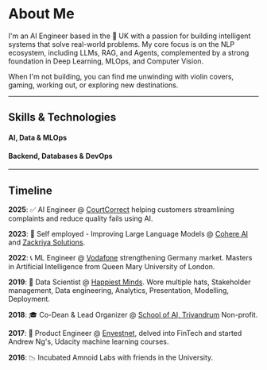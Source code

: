 
<div style={{ marginBottom: '2rem' }}>

# About Me

I'm an AI Engineer based in the 📍 UK with a passion for building intelligent systems that solve real-world problems. My core focus is on the NLP ecosystem, including LLMs, RAG, and Agents, complemented by a strong foundation in Deep Learning, MLOps, and Computer Vision.

When I'm not building, you can find me unwinding with violin covers, gaming, working out, or exploring new destinations.

</div>

---

<div style={{ textAlign: 'center', marginBottom: '2rem' }}>
  <h2>Skills & Technologies</h2>

  <h4 style={{ marginBottom: '1rem' }}>AI, Data & MLOps</h4>
  <div>
    <StackIcon name="python" />
    <StackIcon name="c++" />
    <StackIcon name="pytorch" />
    <StackIcon name="tensorflow" />
    <StackIcon name="huggingface" />
    <StackIcon name="vllm" />
    <StackIcon name="langchain" />
    <StackIcon name="langsmith" />
    <StackIcon name="streamlit" />
  </div>

  <h4 style={{ marginTop: '2rem', marginBottom: '1rem' }}>Backend, Databases & DevOps</h4>
  <div>
    <StackIcon name="fastapi" />
    <StackIcon name="postgresql" />
    <StackIcon name="docker" />
    <StackIcon name="kubernetes" />
    <StackIcon name="terraform" />
    <StackIcon name="gcloud" />
    <StackIcon name="aws" />
    <StackIcon name="grafana" />
    <StackIcon name="prometheus" />
  </div>
</div>

---

<div style={{ textAlign: "center" }}>
  <h2>Timeline</h2>
</div>

**2025**: ✅ AI Engineer @ [CourtCorrect](https://www.courtcorrect.com/) helping customers streamlining complaints and reduce quality fails using AI.

**2023**: 🧠 Self employed - Improving Large Language Models @ [Cohere AI](https://www.cohere.com/) and [Zackriya Solutions](https://www.zackriya.com/).

**2022**: 📞 ML Engineer @ [Vodafone](https://www.vodafone.com/) strengthening Germany market. Masters in Artificial Intelligence from Queen Mary University of London.

**2019**: 🔬 Data Scientist @ [Happiest Minds](https://www.happiestminds.com/). Wore multiple hats, Stakeholder management, Data engineering, Analytics, Presentation, Modelling, Deployment.

**2018**: 🎓 Co-Dean & Lead Organizer @ [School of AI, Trivandrum](https://www.meetup.com/school-of-ai-trivandrum/) Non-profit.

**2017**: 🚀 Product Engineer @ [Envestnet](https://www.envestnet.com/), delved into FinTech and started Andrew Ng's, Udacity machine learning courses.

**2016**: 📉 Incubated Amnoid Labs with friends in the University.
